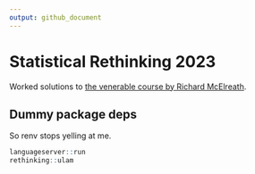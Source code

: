 ```yaml
---
output: github_document
---
```


# Statistical Rethinking 2023

Worked solutions to [the venerable course by Richard McElreath](https://github.com/rmcelreath/stat_rethinking_2023).

## Dummy package deps

So renv stops yelling at me.

```r
languageserver::run
rethinking::ulam
```

